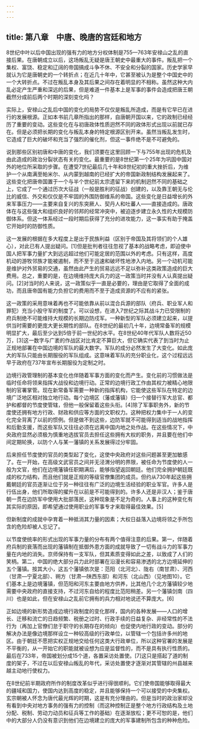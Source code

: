 ```yaml
---
---
---
```

title: 第八章　中唐、晚唐的宫廷和地方
---



8世纪中叶以后中国出现的强有力的地方分权体制是755—763年安禄山之乱的直接后果。在唐朝成立以后，这场叛乱无疑是唐王朝史中最重大的事件。叛乱把一个集权、富饶、稳定和辽阔的帝国搞成斗争不休、不安全和分裂的国家。历史学家早就认为它是唐朝史的一个转折点；在近几十年中，它甚至被认为是整个中国史中的一个大转折点。不过在叛乱本身及其后果之间存在着明显的不相称。虽然这种大内乱必定产生严重和深远的后果，但是难道一件基本上是军事的事件会造成把唐王朝截然分成前后两个时期的深刻变化吗？

实际上，安禄山之乱后中国的变化的局势不仅仅是叛乱所造成，而是有它早已在进行的发展根源。正如本书前几章所指出的那样，自唐朝开国以来，它的政制已经经历了重要的变动。这些变化在与初唐政体性质迥然不同的政体形式出现以前就已存在。但是必须把长期的变化与叛乱本身的特定根源区别开来。虽然当叛乱发生时，它造成了巨大的破坏和充当了强烈的催化剂，但这一事件绝不是不可避免的。

说到那些区别初唐和中唐的变化，我们须要在这里回顾一下与755年出现的危机及由此造成的政治分裂状态有关的变化。最重要的是8世纪第一个25年为巩固中国对外的地位所采取的步骤。在遭受7世纪最后几十年和8世纪初的重大挫折后，为维护一个从南满至帕米尔、从内蒙到越南的已经扩大的帝国新政制结构发展起来了。这些变化把唐帝国置于一个与半个世纪前太宗遗留下来的机制迥然不同的基础之上，它成了一个通过历次大征战（一般是胜利的征战）创建的，以及靠王朝无与伦比的威信、外交和仅仅是不牢固的外围防御维系的帝国。这些变化是日益增长的外来军事压力——主要来自复兴的东突厥人、契丹人和吐蕃人——直接造成的。唐政体在与这些强大和组织良好的邻邦的经常冲突中，被迫逐步建立永久性的大规模防御体系。但这一体系经过一段时期后获得了充分的进攻能力，这一事实有助于掩盖它开始时的防御性质。

这一发展的根据在多大程度上是出于民族利益（区别于帝国及其将领们的个人雄心），对此已有人提出疑问。[1]但是批判者往往忽视了基本的战略考虑，即迫使中国人把军事力量扩大到远远超过他们可能定居的范围以外的考虑。只有这样，高度机动的游牧邻族才能被遏制，而不至于迅速和破坏性地渗入内地。另一个动机可能是维护对外贸易的交通，虽然由此产生的贸易远远不足以弥补这类政策造成的巨大费用。总之，重要的是，在边境维持庞大兵力的这一政策当时并没有人认真提出疑问。[2]对当时的人来说，这一政策似乎一直是必要的，理由是它取得了全面的成功，而且唐帝国有能力负担它的费用而不至于造成资源的不应有的紧张。

这一政策的采用意味着再也不可能依靠从前以混合兵源的部队（府兵、职业军人和罪犯）充当小股守军的制度了。可以设想，在进入7世纪之际其战斗力已受限制的府兵制绝不可能维持大规模的长期边防戍军。一种新型的军队必须建立起来，以提供当时需要的更庞大更长期性的部队。在8世纪的最初几十年，边境常备军的规模明显扩大，最后至少达到5倍于前一世纪的水平。在8世纪40年代军队人数将近50万，[3]这一数字与广袤的作战区对比肯定不算巨大，但它确实代表了到当时为止正规地部署在中国边境的军队的最大数字。军队的成分必然发生了大变化。如此庞大的军队只能由长期服役的军队组成。这意味着军队的充分职业化，这个过程远远早于政府在737年宣布长期服役为定制之时。

边境行政管理制的基本变化也伴随着军事方面的变化而产生。变化前的习惯做法是临时任命将领来指挥大战役和边境行动。正常的边境行政工作由其权力被精心地限制的官署掌管。现在新常备军需要一种新的指挥机构，它能使这些军队在特定的边境广泛地区相对独立地行动。每个边境区（藩或藩镇）归一个接替行军大总官、都护和都督的节度使管辖，但他一般保留着这些头衔。[4]除了军事职务外，新的节度使还拥有地方行政、财政和供应等方面的文职权力。这种把权力集中于一人的变化完全背离了以前的惯例。但是做不到这些，边防军就不可能得到适当的战地指挥和后勤支援，而这些军队又往往必须在远离中国内地之处作战。在这些情况下，中央政府显然必须极为慎重地选拔官员去担任这些拥有大权的职务，并且要在他们中间定期轮换，以防个人与某一藩镇的关系发展得过分牢固。

后来担任节度使的官员的类型起了变化，这使中央政府对这些问题甚至更加敏感了。在一开始，在高级文武官员之间并无泾渭分明的界限，被任命为节度使的人一般为文官，他们在边境藩镇任职期满后，能够指望返回朝廷。他们完全拥护朝廷既成的权力结构，而且他们就是正规的等级官僚集团的成员。但约从730年起这些拥戴朝廷的官员逐渐让位于另一种往往有广泛的边境生活经验的职业军官。许多人是行伍出身，他们所取得的擢升在以前是不可能得到的。许多人还是非汉人；鉴于唐朝一贯在边防军中使用大批部落民，这种现象是不足为奇的。人事上的这种变化有其实际的原因，即希望通过使用职业的军事专才来取得最佳效果。[5]

但新制度的成就中孕育着一种抵消其力量的因素；大权日益落入边境将领之手所包含的危险却被人忘记了。

以节度使统率的形式出现的军事力量的分布有两个值得注意的后果。第一，伴随着府兵制的衰落而出现的藩镇制在抵御外患方面的成就导致了一切有战斗力的军事力量在内地的消失。京师保持有一支军队，但其素质变得如此之差，以致成了人们的笑柄。第二，中国的绝大部分兵力此时部署在沿漫长和容易渗透的北方边境延伸的五个藩镇。按其大小，这五个藩镇依次是：范阳（北河北）、陇右（南甘肃）、河西（甘肃—宁夏北部）、朔方（甘肃—陕西东部）和河东（北山西）（见地图10）。它们基本上是边境藩镇，但范阳和河东主要由地方供养，比其他几个北方藩镇较少地需要中央政府的直接支持，不过河东自给的程度比范阳稍差。另一个藩镇剑南（四川）也是如此，但在安禄山之乱前它拥有的兵力相对地说还不算庞大。[6]

正如边境的新形势造成边境行政制度的变化那样，国内的各种发展——人口的增长、迁移和流亡的日趋频繁、税册之过时、行政手续的日益复杂、非经常性的不法行为（再加上官僚们怠于职守的长期存在的倾向）也促使内地行政的变动。部分的解决办法是像边境那样设立一种较高级的行政单位，以管辖一个包括许多州的地区。由于朝廷不愿把实权正规地交给任何这类大行政单位，所以这种官署的发展是不平衡的，从一开始它的职能就被设想为应是监督性的，而不是具有执行性质的。最后在733年，帝国被划分成15个道，各置采访处置使。[7]这只是搭起了道的制度的架子，不过在以后安禄山叛乱的年代，采访处置使才逐渐对其管辖的州县越来越主动地行使权力。

在8世纪前半期政府所作的制度改革似乎进行得很顺利。它们使帝国能够取得最大的疆域和国力，使国内达到高度的稳定，并且能够保持一个可以接受的中央集权。玄宗朝被人怀念为唐代最光辉的时期，这是有充分理由的。但是当时的政治家却没有看到中央对地方事务的强有力的控制（而这种控制正是整个地方行政结构及土地分配、税制、劳动力动员和征兵等工作的基础）在逐渐放松；更不可恕的是，他们中的大部分人仍没有意识到他们在边境建立的庞大的军事建制所包含的种种危险。